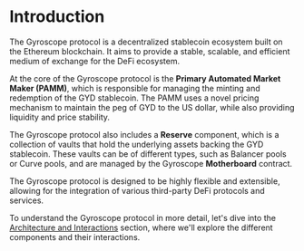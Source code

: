 
# Introduction

The Gyroscope protocol is a decentralized stablecoin ecosystem built on the Ethereum blockchain. It aims to provide a stable, scalable, and efficient medium of exchange for the DeFi ecosystem.

At the core of the Gyroscope protocol is the **Primary Automated Market Maker (PAMM)**, which is responsible for managing the minting and redemption of the GYD stablecoin. The PAMM uses a novel pricing mechanism to maintain the peg of GYD to the US dollar, while also providing liquidity and price stability.

The Gyroscope protocol also includes a **Reserve** component, which is a collection of vaults that hold the underlying assets backing the GYD stablecoin. These vaults can be of different types, such as Balancer pools or Curve pools, and are managed by the Gyroscope **Motherboard** contract.

<Callout type="info">
The Gyroscope protocol is designed to be highly flexible and extensible, allowing for the integration of various third-party DeFi protocols and services.
</Callout>

To understand the Gyroscope protocol in more detail, let's dive into the [Architecture and Interactions](/architecture-interactions) section, where we'll explore the different components and their interactions.
